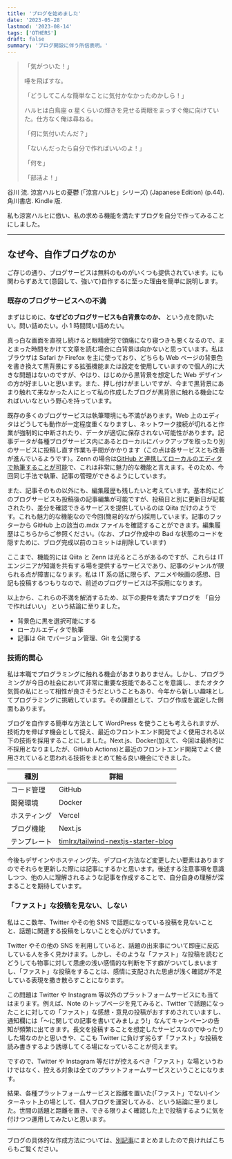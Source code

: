 ```yaml
---
title: 'ブログを始めました'
date: '2023-05-28'
lastmod: '2023-08-14'
tags: ['OTHERS']
draft: false
summary: 'ブログ開設に伴う所信表明。'
---
```


> 「気がついた！」
>
> 唾を飛ばすな。
>
> 「どうしてこんな簡単なことに気付かなかったのかしら！」
>
> ハルヒは白鳥座 α 星くらいの輝きを見せる両眼をまっすぐ俺に向けていた。仕方なく俺は尋ねる。
>
> 「何に気付いたんだ？」
>
> 「ないんだったら自分で作ればいいのよ！」
>
> 「何を」
>
> 「部活よ！」

<Source>
  谷川 流. 涼宮ハルヒの憂鬱 (「涼宮ハルヒ」シリーズ) (Japanese Edition) (p.44). 角川書店. Kindle 版.
</Source>

<br />

私も涼宮ハルヒに倣い、私の求める機能を満たすブログを自分で作ってみることにしました。

---

## なぜ今、自作ブログなのか

ご存じの通り、ブログサービスは無料のものがいくつも提供されています。にも関わらずあえて(意図して、強いて)自作するに至った理由を簡単に説明します。

### 既存のブログサービスへの不満

まずはじめに、**なぜどのブログサービスも白背景なのか、** という点を問いたい。問い詰めたい。小 1 時間問い詰めたい。

真っ白な画面を直視し続けると眼精疲労で頭痛になり寝つきも悪くなるので、まとまった時間をかけて文章を読む場合に白背景は向かないと思っています。私はブラウザは Safari か Firefox を主に使っており、どちらも Web ページの背景色を書き換えて黒背景にする拡張機能または設定を使用していますので個人的に大きな問題はないのですが、やはり、はじめから黒背景を想定した Web デザインの方が好ましいと思います。また、押し付けがましいですが、今まで黒背景にあまり触れて来なかった人にとって私の作成したブログが黒背景に触れる機会になればいいなという野心を持っています。

既存の多くのブログサービスは執筆環境にも不満があります。Web 上のエディタはどうしても動作が一定程度重くなりますし、ネットワーク接続が切れると作業が強制的に中断されたり、データが適切に保存されない可能性があります。記事データが各種ブログサービス内にあるとローカルにバックアップを取ったり別のサービスに投稿し直す作業も手間がかかります（この点は各サービスとも改善が進んでいるようです）。Zenn の場合は[GitHub と連携してローカルのエディタで執筆することが可能](https://zenn.dev/zenn/articles/connect-to-github)で、これは非常に魅力的な機能と言えます。そのため、今回同じ手法で執筆、記事の管理ができるようにしています。

また、記事そのもの以外にも、編集履歴も残したいと考えています。基本的にどのブログサービスも投稿後の記事編集が可能ですが、投稿日と別に更新日が記載されたり、差分を確認できるサービスを提供しているのは Qiita だけのようです。これも魅力的な機能なので今回(簡易的ながら)採用しています。記事のフッターから GitHub 上の該当の.mdx ファイルを確認することができます。編集履歴はこちらからご参照ください。(なお、ブログ作成中の Bad な状態のコードを隠すために、ブログ完成以前のコミットは削除しています)

ここまで、機能的には Qiita と Zenn は光るところがあるのですが、これらは IT エンジニアが知識を共有する場を提供するサービスであり、記事のジャンルが限られる点が障害になります。私は IT 系の話に限らず、アニメや映画の感想、日記も投稿するつもりなので、前述のブログサービスは不採用になります。

以上から、これらの不満を解消するため、以下の要件を満たすブログを 「自分で作ればいい」 という結論に至りました。

- 背景色に黒を選択可能にする
- ローカルエディタで執筆
- 記事は Git でバージョン管理、Git を公開する

### 技術的関心

私は本職でプログラミングに触れる機会があまりありません。しかし、プログラミングが今日の社会において非常に重要な技能であることを意識し、またオタク気質の私にとって相性が良さそうだということもあり、今年から新しい趣味としてプログラミングに挑戦しています。その課題として、ブログ作成を選定した側面もあります。

ブログを自作する簡単な方法として WordPress を使うことも考えられますが、技術力を伸ばす機会として捉え、最近のフロントエンド開発でよく使用される以下の技術を採用することにしました。Next.js、Docker(加えて、今回は最終的に不採用となりましたが、GitHub Actions)と最近のフロントエンド開発でよく使用されていると思われる技術をまとめて触る良い機会にできました。

| 種別         | 詳細                                                                                          |
| ------------ | --------------------------------------------------------------------------------------------- |
| コード管理   | GitHub                                                                                        |
| 開発環境     | Docker                                                                                        |
| ホスティング | Vercel                                                                                        |
| ブログ機能   | Next.js                                                                                       |
| テンプレート | [timlrx/tailwind-nextjs-starter-blog](https://github.com/timlrx/tailwind-nextjs-starter-blog) |

今後もデザインやホスティング先、デプロイ方法など変更したい要素はありますのでそれらを更新した際には記事にするかと思います。後述する注意事項を意識しつつ、他の人に理解されるような記事を作成することで、自分自身の理解が深まることを期待しています。

### 「ファスト」な投稿を見ない、しない

私はここ数年、Twitter やその他 SNS で話題になっている投稿を見ないことと、話題に関連する投稿をしないことを心がけています。

Twitter やその他の SNS を利用していると、話題の出来事について即座に反応している人を多く見かけます。しかし、そのような「ファスト」な投稿を読むとどうしても物事に対して思慮の浅い感情的な判断を下す癖がついてしまいますし、「ファスト」な投稿をすることは、感情に支配された思慮が浅く確認が不足している表現を撒き散らすことになります。

この問題は Twitter や Instagram 等以外のプラットフォームサービスにも当てはまります。例えば、Note のトップページを見てみると、Twitter で話題になったことに対しての「ファスト」な感想・意見の投稿がおすすめされていますし、通知欄には「〜に関しての記事を書いてみましょう!」なんてキャンペーンの告知が頻繁に出てきます。長文を投稿することを想定したサービスなのでゆったりした場なのかと思いきや、ここも Twitter に負けず劣らず「ファスト」な投稿を読み書きするよう誘導してくる場になっていることが伺えます。

ですので、Twitter や Instagram 等だけが控えるべき「ファスト」な場というわけではなく、控える対象は全てのプラットフォームサービスということになります。

結果、各種プラットフォームサービスと距離を置いた(「ファスト」でない)インターネット上の場として、個人ブログを運営してみる、という結論に至りました。世間の話題と距離を置き、できる限りよく確認した上で投稿するように気を付けつつ運用してみたいと思います。

---

ブログの具体的な作成方法については、[別記事](/blog/how-to-create-a-blog)にまとめましたので良ければこちらもご覧ください。
